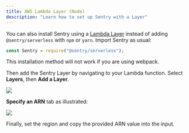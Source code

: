```yaml
---
title: AWS Lambda Layer (Node)
description: "Learn how to set up Sentry with a Layer"
---
```


You can also install Sentry using a [Lambda Layer](https://docs.aws.amazon.com/lambda/latest/dg/configuration-layers.html) instead of adding `@sentry/serverless` with `npm` or `yarn`. Import Sentry as usual:

```javascript
const Sentry = require("@sentry/serverless");
```

<Note>

This installation method will not work if you are using webpack.

</Note>

Then add the Sentry Layer by navigating to your Lambda function. Select **Layers**, then **Add a Layer**.

![](./img/lambda_view.png)

**Specify an ARN** tab as illustrated:

![](./img/add_layer.png)

Finally, set the region and copy the provided ARN value into the input.

<LambdaLayerDetail canonical="aws-layer:node" />
